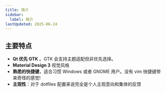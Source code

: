 ```yaml
---
title: 简介
sidebar:
  label: 简介
lastUpdated: 2025-06-24
---
```


## 主要特点

- **Qt 优先 GTK** 。GTK 会支持主题适配但非优先选择。
- **Material Design 3** 视觉风格
- **熟悉的快捷键**，适合习惯 Windows 或者 GNOME 用户。没有 vim 快捷键带来奇怪的感觉!
- **主观性**：对于 dotfiles 配置来说完全是个人主观意向和集体的反馈